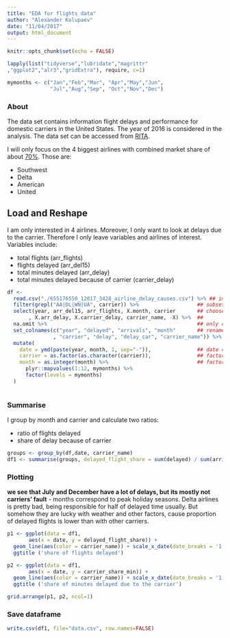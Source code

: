 ```yaml
---
title: "EDA for flights data"
author: "Alexander Kolupaev"
date: "11/04/2017"
output: html_document
---
```

```r
knitr::opts_chunk$set(echo = FALSE)

lapply(list("tidyverse","lubridate","magrittr"
,"ggplot2","alr3","gridExtra"), require, c=1)

mymonths <- c("Jan","Feb","Mar", "Apr","May","Jun",
              "Jul","Aug","Sep", "Oct","Nov","Dec")
```

### About
The data set contains information flight delays and performance for domestic carriers in the United States. The year of 2016 is considered in the analysis. The data set can be accessed from [RITA](https://www.transtats.bts.gov/OT_Delay/OT_DelayCause1.asp).

I will only focus on the 4 biggest airlines with combined market share of about [70%](https://www.statista.com/statistics/250577/domestic-market-share-of-leading-us-airlines/). Those are:

* Southwest
* Delta
* American
* United



## Load and Reshape

I am only interested in 4 airlines. Moreover, I only want to look at delays due
to the carrier. Therefore I only leave variables and airlines of interest.
Variables include:

* total flights (arr_flights)
* flights delayed (arr_del15)
* total minutes delayed (arr_delay)
* total minutes delayed because of carrier (carrier_delay)

```r
df <-
  read.csv("./655176550_12017_3428_airline_delay_causes.csv") %>% ## import data
  filter(grepl("AA|DL|WN|UA", carrier)) %>%                   ## subset
  select(year, arr_del15, arr_flights, X.month, carrier       ## choose columns
       , X.arr_delay, X.carrier_delay, carrier_name, -X) %>%  ##
  na.omit %>%                                                 ## only complete cases
  set_colnames(c("year", "delayed", "arrivals", "month"       ## rename columns
               , "carrier", "delay", "delay_car", "carrier_name")) %>%
  mutate(
    date = ymd(paste(year, month, 1, sep="-")),               ## date column
    carrier = as.factor(as.character(carrier)),               ## factorize
    month = as.integer(month) %>%                             ## factorize
      plyr::mapvalues(1:12, mymonths) %>%
      factor(levels = mymonths)
  )



```

### Summarise
I group by month and carrier and calculate two ratios:

* ratio of flights delayed
* share of delay because of carrier 

```r

groups <- group_by(df,date, carrier_name)
df1 <- summarise(groups, delayed_flight_share = sum(delayed) / sum(arrivals), carrier_share_min = sum(delay_car) / sum(delay)) %>% ungroup() %>% arrange(date)


```

### Plotting
**we see that July and December have a lot of delays, but its mostly not carriers' fault** - months correspond to peak holiday seasons.
Delta airlines is pretty bad, being responsible for half of delayed time usually.
But somehow they are lucky with weather and other factors, cause proportion of delayed flights is lower than with other carriers.

```r
p1 <- ggplot(data = df1,
       aes(x = date, y = delayed_flight_share)) +
  geom_line(aes(color = carrier_name)) + scale_x_date(date_breaks = '1 month', date_labels = mymonths)+
  ggtitle ('share of flights delayed')

p2 <- ggplot(data = df1,
       aes(x = date, y = carrier_share_min)) +
  geom_line(aes(color = carrier_name)) + scale_x_date(date_breaks = '1 month', date_labels = mymonths)+
  ggtitle ('share of minutes delayed due to the carrier')

grid.arrange(p1, p2, ncol=1)
```
### Save dataframe
```r
write.csv(df1, file="data.csv", row.names=FALSE)
```
